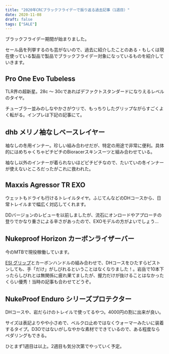 ```yaml
---
title: "2020年CRCブラックフライデーで振り返る過去記事（1週目）"
date: 2020-11-08
draft: false
tags: ["SALE"]
---
```


ブラックフライデー期間が始まりました。

セール品を列挙するのも芸がないので、過去に紹介したことのある・もしくは現在使っている製品で製品でブラックフライデー対象になっているものを紹介していきます。

## Pro One Evo Tubeless

<LinkBox url="https://www.wiggle.jp/schwalbe-%E3%82%B7%E3%83%A5%E3%83%AF%E3%83%AB%E3%83%99-pro-one-evo-%E3%83%81%E3%83%A5%E3%83%BC%E3%83%96%E3%83%AC%E3%82%B9%E3%83%95%E3%82%A9%E3%83%BC%E3%83%AB%E3%83%87%E3%82%A3%E3%83%B3%E3%82%B0%E3%82%BF%E3%82%A4%E3%83%A4-%E3%83%9A%E3%82%A2-28c-" />

TLR界の超新星。28c ～ 30cであればデファクトスタンダードになりえるレベルのタイヤ。

チューブラー並みのしなやかさがウリで、もっちりしたグリップながらすごくよく転がる。インプレは下記の記事にて。

<LinkBox url="https://blog.gensobunya.net/post/2020/06/proonetle/" />

## dhb メリノ袖なしベースレイヤー

<LinkBox url="https://www.chainreactioncycles.com/jp/ja/dhb-%E3%83%A1%E3%83%AA%E3%83%8E%E8%A2%96%E3%81%AA%E3%81%97%E3%83%99%E3%83%BC%E3%82%B9%E3%83%AC%E3%82%A4%E3%83%A4%E3%83%BC-m-150-/rp-prod156765" />

袖なしの冬用インナー。珍しい組み合わせだが、特定の用途で非常に便利。具体的にはめちゃくちゃピチピチのBioracerスキンスーツと組み合わせている。

袖なし以外のインナーが着られないほどピチピチなので、たいていの冬インナーが使えないところだったがこれに救われた。

<LinkBox url="https://blog.gensobunya.net/post/2019/11/bioracersuits/" />

## Maxxis Agressor TR EXO

<LinkBox url="https://www.wiggle.jp/maxxis-aggressor-mtb-wt-%e3%82%bf%e3%82%a4%e3%83%a4-exo-tr-" />

ウェットもドライも行けるトレイルタイヤ。ふじてんなどのDHコースから、日常トレイルまで幅広く対応してくれます。

DDバージョンのレビューを以前しましたが、流石にオンロードやアプローチの登りでかなり重さによる辛さがあったので、EXOモデルの方がよいでしょう…

<LinkBox url="https://blog.gensobunya.net/post/2020/08/dd_aggressor/" />

## Nukeproof Horizon カーボンライザーバー

<LinkBox url="https://www.wiggle.jp/nukeproof-horizon-v2-%e3%82%ab%e3%83%bc%e3%83%9c%e3%83%b3%e3%83%a9%e3%82%a4%e3%82%b6%e3%83%bc%e3%83%90%e3%83%bc-31-8mm" />

今のMTBで現役稼働しています。

[ESI グリップ](https://amzn.to/38mSZ77)とカーボンハンドルの組み合わせで、DHコースをひたすらピストンしても、手「だけ」がしびれるということはなくなりました！。岩岳で10本下ったらしびれとは無関係に疲れ果てましたが、握力だけが抜けることはなかったくらい優秀！当時の記事も合わせてどうぞ。

<LinkBox url="https://blog.gensobunya.net/post/2017/04/goodmtbgears/" />

## NukeProof Enduro シリーズプロテクター

<LinkBox url="https://www.wiggle.jp/nukeproof-critical-enduro-%E3%82%A8%E3%83%AB%E3%83%9C%E3%83%BC%E3%82%B9%E3%83%AA%E3%83%BC%E3%83%96" />

<LinkBox url="https://www.wiggle.jp/nukeproof-critical-enduro-%E3%83%8B%E3%83%BC%E3%82%B9%E3%83%AA%E3%83%BC%E3%83%96" />

DHコースや、岩だらけのトレイルで使ってるやつ。4000円の割に出来が良い。

サイズは表記よりやや小さめで、ベルクロ止めではなくウォーマーみたいに装着するタイプ。D3Oではないがしなやかな素材でできているので、ある程度ならペダリングもできる。

ひとまず1週目は以上。2週目も気分次第でやっていく予定。
